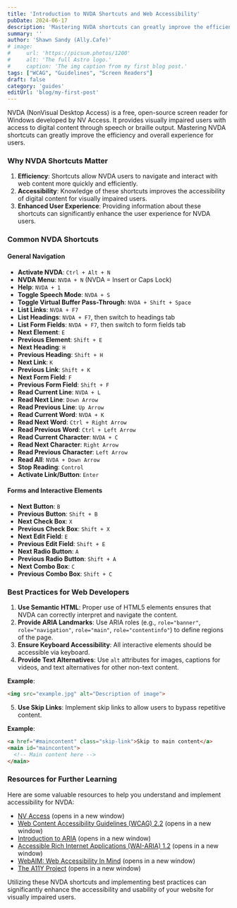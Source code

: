 ```yaml
---
title: 'Introduction to NVDA Shortcuts and Web Accessibility'
pubDate: 2024-06-17
description: 'Mastering NVDA shortcuts can greatly improve the efficiency and overall experience for users'
summary: ''
author: 'Shawn Sandy (Ally.Cafe)'
# image:
#     url: 'https://picsum.photos/1200'
#     alt: 'The full Astro logo.'
#     caption: 'The img caption from my first blog post.'
tags: ["WCAG", "Guidelines", "Screen Readers"]
draft: false
category: 'guides'
editUrl: 'blog/my-first-post'
---
```


NVDA (NonVisual Desktop Access) is a free, open-source screen reader for Windows developed by NV Access. It provides visually impaired users with access to digital content through speech or braille output. Mastering NVDA shortcuts can greatly improve the efficiency and overall experience for users.

### Why NVDA Shortcuts Matter

1. **Efficiency**: Shortcuts allow NVDA users to navigate and interact with web content more quickly and efficiently.
2. **Accessibility**: Knowledge of these shortcuts improves the accessibility of digital content for visually impaired users.
3. **Enhanced User Experience**: Providing information about these shortcuts can significantly enhance the user experience for NVDA users.

### Common NVDA Shortcuts

#### General Navigation

- **Activate NVDA**: `Ctrl + Alt + N`
- **NVDA Menu**: `NVDA + N` (NVDA = Insert or Caps Lock)
- **Help**: `NVDA + 1`
- **Toggle Speech Mode**: `NVDA + S`
- **Toggle Virtual Buffer Pass-Through**: `NVDA + Shift + Space`
- **List Links**: `NVDA + F7`
- **List Headings**: `NVDA + F7`, then switch to headings tab
- **List Form Fields**: `NVDA + F7`, then switch to form fields tab
- **Next Element**: `E`
- **Previous Element**: `Shift + E`
- **Next Heading**: `H`
- **Previous Heading**: `Shift + H`
- **Next Link**: `K`
- **Previous Link**: `Shift + K`
- **Next Form Field**: `F`
- **Previous Form Field**: `Shift + F`
- **Read Current Line**: `NVDA + L`
- **Read Next Line**: `Down Arrow`
- **Read Previous Line**: `Up Arrow`
- **Read Current Word**: `NVDA + K`
- **Read Next Word**: `Ctrl + Right Arrow`
- **Read Previous Word**: `Ctrl + Left Arrow`
- **Read Current Character**: `NVDA + C`
- **Read Next Character**: `Right Arrow`
- **Read Previous Character**: `Left Arrow`
- **Read All**: `NVDA + Down Arrow`
- **Stop Reading**: `Control`
- **Activate Link/Button**: `Enter`

#### Forms and Interactive Elements

- **Next Button**: `B`
- **Previous Button**: `Shift + B`
- **Next Check Box**: `X`
- **Previous Check Box**: `Shift + X`
- **Next Edit Field**: `E`
- **Previous Edit Field**: `Shift + E`
- **Next Radio Button**: `A`
- **Previous Radio Button**: `Shift + A`
- **Next Combo Box**: `C`
- **Previous Combo Box**: `Shift + C`

### Best Practices for Web Developers

1. **Use Semantic HTML**: Proper use of HTML5 elements ensures that NVDA can correctly interpret and navigate the content.
2. **Provide ARIA Landmarks**: Use ARIA roles (e.g., `role="banner"`, `role="navigation"`, `role="main"`, `role="contentinfo"`) to define regions of the page.
3. **Ensure Keyboard Accessibility**: All interactive elements should be accessible via keyboard.
4. **Provide Text Alternatives**: Use `alt` attributes for images, captions for videos, and text alternatives for other non-text content.
  
  **Example**:
  ```html
  <img src="example.jpg" alt="Description of image">
  ```

5. **Use Skip Links**: Implement skip links to allow users to bypass repetitive content.
  
  **Example**:
  ```html
  <a href="#maincontent" class="skip-link">Skip to main content</a>
  <main id="maincontent">
    <!-- Main content here -->
  </main>
  ```

### Resources for Further Learning

Here are some valuable resources to help you understand and implement accessibility for NVDA:

- [NV Access](https://www.nvaccess.org/) (opens in a new window)
- [Web Content Accessibility Guidelines (WCAG) 2.2](https://www.w3.org/TR/WCAG22/) (opens in a new window)
- [Introduction to ARIA](https://developer.mozilla.org/en-US/docs/Web/Accessibility/ARIA) (opens in a new window)
- [Accessible Rich Internet Applications (WAI-ARIA) 1.2](https://www.w3.org/TR/wai-aria-1.2/) (opens in a new window)
- [WebAIM: Web Accessibility In Mind](https://webaim.org/) (opens in a new window)
- [The A11Y Project](https://www.a11yproject.com/) (opens in a new window)

Utilizing these NVDA shortcuts and implementing best practices can significantly enhance the accessibility and usability of your website for visually impaired users.